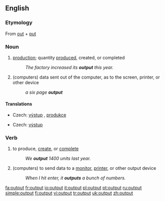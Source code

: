 ==English==

===Etymology===
From [[out]] + [[put]]

===Noun===
{{en-noun|s|-}}

# [[production]]; quantity [[produce]]d, created, or completed
#: ''The factory increased its '''output''' this year.''
# (computers) data sent out of the computer, as to the screen, printer, or other device
#: ''a six page '''output'''''

====Translations====
{{trans-top|production; quantity produced, created, or completed}}
*Czech: [[výstup]] {{m}}, [[produkce]] {{f}}
{{trans-mid}}
{{trans-bottom}}

{{trans-top|data sent out of the computer}}
*Czech: [[výstup]] {{m}}
{{trans-mid}}
{{trans-bottom}}

===Verb===
{{en-verb|outputs|outputting|output}}

# to produce, [[create]], or [[complete]]
#: ''We '''output''' 1400 units last year.''
# (computers) to send data to a [[monitor]], [[printer]], or other output device
#: ''When I hit enter, it '''outputs''' a bunch of numbers.''

[[fa:output]]
[[fr:output]]
[[io:output]]
[[it:output]]
[[pl:output]]
[[pt:output]]
[[ru:output]]
[[simple:output]]
[[fi:output]]
[[vi:output]]
[[tr:output]]
[[uk:output]]
[[zh:output]]